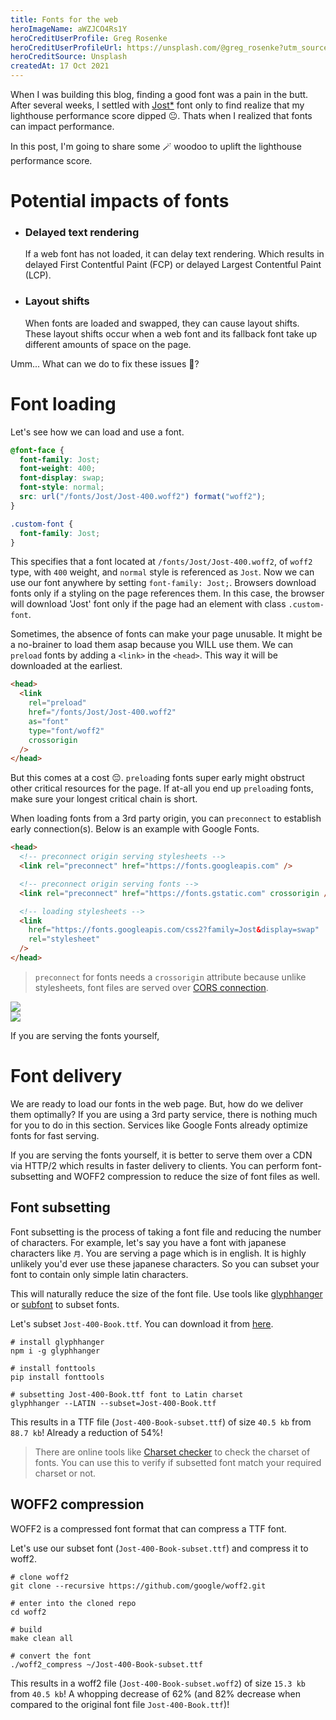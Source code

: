 ```yaml
---
title: Fonts for the web
heroImageName: aWZJCO4Rs1Y
heroCreditUserProfile: Greg Rosenke
heroCreditUserProfileUrl: https://unsplash.com/@greg_rosenke?utm_source=unsplash&utm_medium=referral&utm_content=creditCopyText
heroCreditSource: Unsplash
createdAt: 17 Oct 2021
---
```


When I was building this blog, finding a good font was a pain in the butt. After several weeks, I settled with [Jost\*](https://indestructibletype.com/Jost.html) font only to find realize that my lighthouse performance score dipped 😐. Thats when I realized that fonts can impact performance.

In this post, I'm going to share some 🪄 woodoo to uplift the lighthouse performance score.

# Potential impacts of fonts

- ### Delayed text rendering

  If a web font has not loaded, it can delay text rendering. Which results in delayed First Contentful Paint (FCP) or delayed Largest Contentful Paint (LCP).

- ### Layout shifts
  When fonts are loaded and swapped, they can cause layout shifts. These layout shifts occur when a web font and its fallback font take up different amounts of space on the page.

Umm... What can we do to fix these issues 🤔?

# Font loading

Let's see how we can load and use a font.

```css
@font-face {
  font-family: Jost;
  font-weight: 400;
  font-display: swap;
  font-style: normal;
  src: url("/fonts/Jost/Jost-400.woff2") format("woff2");
}

.custom-font {
  font-family: Jost;
}
```

This specifies that a font located at `/fonts/Jost/Jost-400.woff2`, of `woff2` type, with `400` weight, and `normal` style is referenced as `Jost`. Now we can use our font anywhere by setting `font-family: Jost;`. Browsers download fonts only if a styling on the page references them. In this case, the browser will download 'Jost' font only if the page had an element with class `.custom-font`.

Sometimes, the absence of fonts can make your page unusable. It might be a no-brainer to load them asap because you WILL use them. We can `preload` fonts by adding a `<link>` in the `<head>`. This way it will be downloaded at the earliest.

```html
<head>
  <link
    rel="preload"
    href="/fonts/Jost/Jost-400.woff2"
    as="font"
    type="font/woff2"
    crossorigin
  />
</head>
```

But this comes at a cost 😔. `preload`ing fonts super early might obstruct other critical resources for the page. If at-all you end up `preload`ing fonts, make sure your longest critical chain is short.

When loading fonts from a 3rd party origin, you can `preconnect` to establish early connection(s). Below is an example with Google Fonts.

```html
<head>
  <!-- preconnect origin serving stylesheets -->
  <link rel="preconnect" href="https://fonts.googleapis.com" />

  <!-- preconnect origin serving fonts -->
  <link rel="preconnect" href="https://fonts.gstatic.com" crossorigin />

  <!-- loading stylesheets -->
  <link
    href="https://fonts.googleapis.com/css2?family=Jost&display=swap"
    rel="stylesheet"
  />
</head>
```

> `preconnect` for fonts needs a `crossorigin` attribute because unlike stylesheets, font files are served over [CORS connection](https://www.w3.org/TR/css-fonts-3/#font-fetching-requirements).

<div style={{ display: "grid", maxWidth: "100%" }}>
  <Image
    src="/img/blog/fonts-for-the-web/no-prefetch.png"
    width={677}
    height={381}
    quality={70}
    layout="intrinsic"
    objectFit="contain"
  />
</div>

<div style={{ display: "grid", maxWidth: "100%" }}>
  <Image
    src="/img/blog/fonts-for-the-web/prefetch.png"
    width={677}
    height={381}
    quality={70}
    layout="intrinsic"
    objectFit="contain"
  />
</div>

If you are serving the fonts yourself,

# Font delivery

We are ready to load our fonts in the web page. But, how do we deliver them optimally? If you are using a 3rd party service, there is nothing much for you to do in this section. Services like Google Fonts already optimize fonts for fast serving.

If you are serving the fonts yourself, it is better to serve them over a CDN via HTTP/2 which results in faster delivery to clients. You can perform font-subsetting and WOFF2 compression to reduce the size of font files as well.

## Font subsetting

Font subsetting is the process of taking a font file and reducing the number of characters. For example, let's say you have a font with japanese characters like `月`. You are serving a page which is in english. It is highly unlikely you'd ever use these japanese characters. So you can subset your font to contain only simple latin characters.

This will naturally reduce the size of the font file. Use tools like [glyphhanger](https://github.com/zachleat/glyphhanger) or [subfont](https://github.com/Munter/subfont) to subset fonts.

Let's subset `Jost-400-Book.ttf`. You can download it from [here](https://indestructibletype.com/Jost.html).

```shell
# install glyphhanger
npm i -g glyphhanger

# install fonttools
pip install fonttools

# subsetting Jost-400-Book.ttf font to Latin charset
glyphhanger --LATIN --subset=Jost-400-Book.ttf
```

This results in a TTF file (`Jost-400-Book-subset.ttf`) of size `40.5 kb` from `88.7 kb`! Already a reduction of 54%!

> There are online tools like [Charset checker](https://www.alphabet-type.com/tools/charset-checker) to check the charset of fonts. You can use this to verify if subsetted font match your required charset or not.

## WOFF2 compression

WOFF2 is a compressed font format that can compress a TTF font.

Let's use our subset font (`Jost-400-Book-subset.ttf`) and compress it to woff2.

```shell
# clone woff2
git clone --recursive https://github.com/google/woff2.git

# enter into the cloned repo
cd woff2

# build
make clean all

# convert the font
./woff2_compress ~/Jost-400-Book-subset.ttf
```

This results in a woff2 file (`Jost-400-Book-subset.woff2`) of size `15.3 kb` from `40.5 kb`! A whopping decrease of 62% (and 82% decrease when compared to the original font file `Jost-400-Book.ttf`)!
